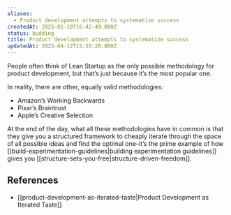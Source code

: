 ```yaml
---
aliases:
  - Product development attempts to systematize success
createdAt: 2025-01-19T16:42:49.000Z
status: budding
title: Product development attempts to systematize success
updatedAt: 2025-04-12T15:55:20.000Z
---
```

People often think of Lean Startup as the only possible methodology for product development, but that’s just because it’s the most popular one.

In reality, there are other, equally valid methodologies:

- Amazon’s Working Backwards
- Pixar’s Braintrust
- Apple’s Creative Selection

At the end of the day, what all these methodologies have in common is that they give you a structured framework to cheaply iterate through the space of all possible ideas and find the optimal one–it’s the prime example of how [[build-experimentation-guidelines|building experimentation guidelines]] gives you [[structure-sets-you-free|structure-driven-freedom]].

## References

- [[product-development-as-iterated-taste|Product Development as Iterated Taste]]
